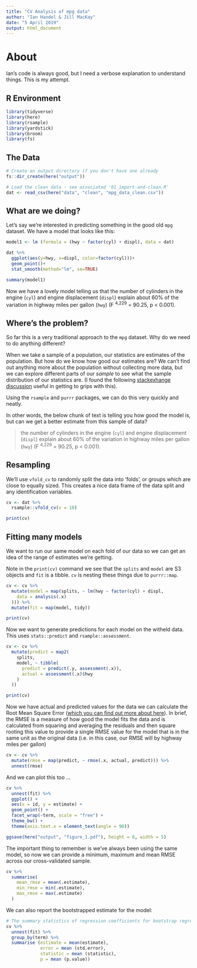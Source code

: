 ```yaml
---
title: "CV Analysis of mpg data"
author: "Ian Handel & Jill MacKay"
date: "5 April 2019"
output: html_document
---
```



# About
Ian's code is always good, but I need a verbose explanation to understand things. This is my attempt. 


## R Environment

```r
library(tidyverse)
library(here)
library(rsample)
library(yardstick)
library(broom)
library(fs)
```


## The Data


```r
# Create an output directory if you don't have one already
fs::dir_create(here("output"))
```

```r
# Load the clean data - see associated '01_import-and-clean.R'
dat <- read_csv(here("data", "clean", "mpg_data_clean.csv"))
```



## What are we doing?

Let's say we're interested in predicting something in the good old `mpg` dataset. We have a model that looks like this:

```r
model1 <- lm (formula = (hwy ~ factor(cyl) + displ), data = dat)

dat %>%
  ggplot(aes(y=hwy, x=displ, color=factor(cyl)))+
  geom_point()+
  stat_smooth(method="lm", se=TRUE)

summary(model1)

```
Now we have a lovely model telling us that the number of cylinders in the engine (`cyl`) and engine displacement (`displ`) explain about 60% of the variation in highway miles per gallon (`hwy`) (F ^4,229^ = 90.25, p < 0.001).



## Where's the problem?
So far this is a very traditional approach to the `mpg` dataset. Why do we need to do anything different? 

When we take a sample of a population, our statistics are estimates of the population. But how do we know how good our estimates are? We can't find out anything more about the population without collecting more data, but we can explore different parts of our _sample_ to see what the sample distribution of our statistics are. (I found the following [stackexhange discussion](https://stats.stackexchange.com/questions/26088/explaining-to-laypeople-why-bootstrapping-works) useful in getting to grips with this).

Using the `rsample` and `purrr` packages, we can do this very quickly and neatly. 

In other words, the below chunk of text is telling you how good the model is, but can we get a better estimate from this sample of data?

> the number of cylinders in the engine (`cyl`) and engine displacement (`displ`) explain about 60% of the variation in highway miles per gallon (`hwy`) (F ^4,229^ = 90.25, p < 0.001).

## Resampling

We'll use `vfold_cv` to randomly split the data into 'folds', or groups which are close to equally sized. This creates a nice data frame of the data split and any identification variables. 

```r
cv <- dat %>%
  rsample::vfold_cv(v = 10)

print(cv)
```


## Fitting many models

We want to run our same model on each fold of our data so we can get an idea of the range of estimates we're getting. 

Note in the `print(cv)` command we see that the `splits` and `model` are S3 objects and `fit` is a tibble. `cv` is nesting these things due to `purrr::map`.


```r
cv <- cv %>%
  mutate(model = map(splits, ~ lm(hwy ~ factor(cyl) + displ,
    data = analysis(.x)
  ))) %>%
  mutate(fit = map(model, tidy))

print(cv)
```


Now we want to generate predictions for each model on the witheld data. This uses `stats::predict` and `rsample::assessment`. 

```r
cv <- cv %>%
  mutate(predict = map2(
    splits,
    model, ~ tibble(
      predict = predict(.y, assessment(.x)),
      actual = assessment(.x)$hwy
    )
  ))

print(cv)
```

Now we have actual and predicted values for the data we can calculate the Root Mean Square Error ([which you can find out more about here](http://methods.sagepub.com/reference/encyc-of-research-design/n392.xml)). In brief, the RMSE is a measure of how good the model fits the data and is calculated from squaring and averaging the residuals and then square rooting this value to provide a single RMSE value for the model that is in the same unit as the original data (i.e. in this case, our RMSE will by highway miles per gallon)



```r
cv <- cv %>%
  mutate(rmse = map(predict, ~ rmse(.x, actual, predict))) %>%
  unnest(rmse)
```

And we can plot this too ...

```r
cv %>%
  unnest(fit) %>%
  ggplot() +
  aes(x = id, y = estimate) +
  geom_point() +
  facet_wrap(~term, scale = "free") +
  theme_bw() +
  theme(axis.text.x = element_text(angle = 90))

ggsave(here("output", "figure_1.pdf"), height = 6, width = 5)
```


The important thing to remember is we've always been using the same model, so now we can provide a minimum, maximum and mean RMSE across our cross-validated sample. 

```r
cv %>%
  summarise(
    mean_rmse = mean(.estimate),
    min_rmse = min(.estimate),
    max_rmse = max(.estimate)
  )

```


We can also report the bootstrapped estimate for the model:

```r

# The summary statistics of regression coefficients for bootstrap regression based on the resampling errors (n=234, B=10)
cv %>%
  unnest(fit) %>%
  group_by(term) %>%
  summarise (estimate = mean(estimate), 
             error = mean (std.error),
             statistic = mean (statistic),
             p = mean (p.value))
```
